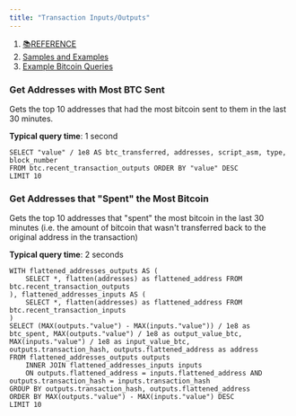 ```yaml
---
title: "Transaction Inputs/Outputs"
---
```


1. [📚REFERENCE](/reference)
2. [Samples and Examples](/reference/samples-and-examples)
3. [Example Bitcoin Queries](/reference/samples-and-examples/example-bitcoin-queries)

### Get Addresses with Most BTC Sent

Gets the top 10 addresses that had the most bitcoin sent to them in the last 30 minutes.

**Typical query time**: 1 second

```
SELECT "value" / 1e8 AS btc_transferred, addresses, script_asm, type, block_number
FROM btc.recent_transaction_outputs ORDER BY "value" DESC
LIMIT 10
```

### Get Addresses that "Spent" the Most Bitcoin

Gets the top 10 addresses that "spent" the most bitcoin in the last 30 minutes (i.e. the amount of bitcoin that wasn't transferred back to the original address in the transaction)

**Typical query time**: 2 seconds

```
WITH flattened_addresses_outputs AS (
    SELECT *, flatten(addresses) as flattened_address FROM btc.recent_transaction_outputs
), flattened_addresses_inputs AS (
    SELECT *, flatten(addresses) as flattened_address FROM btc.recent_transaction_inputs
)
SELECT (MAX(outputs."value") - MAX(inputs."value")) / 1e8 as btc_spent, MAX(outputs."value") / 1e8 as output_value_btc, MAX(inputs."value") / 1e8 as input_value_btc, outputs.transaction_hash, outputs.flattened_address as address
FROM flattened_addresses_outputs outputs
    INNER JOIN flattened_addresses_inputs inputs
    ON outputs.flattened_address = inputs.flattened_address AND outputs.transaction_hash = inputs.transaction_hash
GROUP BY outputs.transaction_hash, outputs.flattened_address
ORDER BY MAX(outputs."value") - MAX(inputs."value") DESC
LIMIT 10
```
